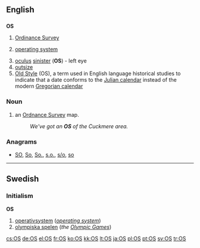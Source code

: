 {{also|Appendix:Variations of "os"}}
==English==

==={{initialism}}===
'''OS'''

# [[Ordinance Survey]]
# {{software}} [[operating system]]
# [[oculus]] [[sinister]] ('''OS''') - left eye
# [[outsize]]
# [[w:Old Style|Old Style]] (OS), a term used in English language historical studies to indicate that a date conforms to the [[w:Julian calendar|Julian calendar]] instead of the modern [[w:Gregorian calendar|Gregorian calendar]]

===Noun===
{{en-noun|es}}

# {{UK}} an [[Ordnance Survey]] map.
#: ''We've got an '''OS''' of the Cuckmere area.''

===Anagrams===
* [[SO#English|SO]], [[So#English|So]], [[So.#English|So.]], [[s.o.#English|s.o.]], [[s/o#English|s/o]], [[so#English|so]]

----

==Swedish==

===Initialism===
'''OS'''

# [[operativsystem]] (''[[operating system]]'')
# [[olympiska spelen]] (''the [[Olympic Games]]'')

[[cs:OS]]
[[de:OS]]
[[el:OS]]
[[fr:OS]]
[[ko:OS]]
[[kk:OS]]
[[lt:OS]]
[[ja:OS]]
[[pl:OS]]
[[pt:OS]]
[[sv:OS]]
[[tr:OS]]